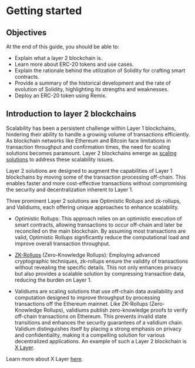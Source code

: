 
# Getting started

## Objectives
At the end of this guide, you should be able to:

-   Explain what a layer 2 blockchain is.
-   Learn more about ERC-20 tokens and use cases.
-   Explain the rationale behind the utilization of Solidity for crafting smart contracts.
-   Provide a summary of the historical development and the rate of evolution of Solidity, highlighting its strengths and weaknesses.
-   Deploy an ERC-20 token using Remix.


## Introduction to layer 2 blockchains

Scalability has been a persistent challenge within Layer 1 blockchains, hindering their ability to handle a growing volume of transactions efficiently. As blockchain networks like Ethereum and Bitcoin face limitations in transaction throughput and confirmation times, the need for scaling solutions becomes paramount. Layer 2 blockchains emerge as [scaling solutions](https://ethereum.org/developers/docs/scaling) to address these scalability issues.

Layer 2 solutions are designed to augment the capabilities of Layer 1 blockchains by moving some of the transaction processing off-chain. This enables faster and more cost-effective transactions without compromising the security and decentralization inherent to Layer 1.

Three prominent Layer 2 solutions are Optimistic Rollups and zk-rollups, and Validiums, each offering unique approaches to enhance scalability.

-   Optimistic Rollups: This approach relies on an optimistic execution of smart contracts, allowing transactions to occur off-chain and later be reconciled on the main blockchain. By assuming most transactions are valid, Optimistic Rollups significantly reduce the computational load and improve overall transaction throughput.
    

-   [ZK-Rollups](https://chain.link/education-hub/zero-knowledge-rollup) (Zero-Knowledge Rollups): Employing advanced cryptographic techniques, zk-rollups ensure the validity of transactions without revealing the specific details. This not only enhances privacy but also provides a scalable solution by compressing transaction data, reducing the burden on Layer 1.
    

-   Validiums are scaling solutions that use off-chain data availability and computation designed to improve throughput by processing transactions off the Ethereum mainnet. Like ZK-Rollups (Zero-Knowledge Rollups), validiums publish zero-knowledge proofs to verify off-chain transactions on Ethereum. This prevents invalid state transitions and enhances the security guarantees of a validium chain. Validium distinguishes itself by placing a strong emphasis on privacy and confidentiality, making it a compelling solution for various decentralized applications. An example of such a Layer 2 blockchain is [X Layer](https://www.okx.com/xlayer/docs/developer/build-on-xlayer/quickstart).
    
    

Learn more about X Layer [here](https://www.okx.com/xlayer/docs/developer/build-on-xlayer/quickstart).
